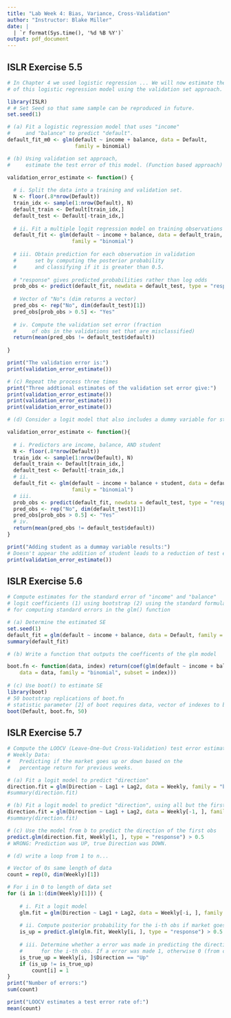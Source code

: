 ---
title: "Lab Week 4: Bias, Variance, Cross-Validation"
author: "Instructor: Blake Miller"
date: |
  | `r format(Sys.time(), '%d %B %Y')`
output: pdf_document
---



## ISLR Exercise 5.5

```{r setup, include=TRUE}
# In Chapter 4 we used logistic regression ... We will now estimate the test error 
# of this logistic regression model using the validation set approach.

library(ISLR)
# # Set Seed so that same sample can be reproduced in future.
set.seed(1)

# (a) Fit a logistic regression model that uses "income" 
#     and "balance" to predict "default".
default_fit_m0 <- glm(default ~ income + balance, data = Default, 
                      family = binomial)

# (b) Using validation set approach, 
#     estimate the test error of this model. (Function based approach)

validation_error_estimate <- function() {
  
  # i. Split the data into a training and validation set.
  N <- floor(.8*nrow(Default))
  train_idx <- sample(1:nrow(Default), N)
  default_train <- Default[train_idx,]
  default_test <- Default[-train_idx,]
  
  # ii. Fit a multiple logit regression model on training observations
  default_fit <- glm(default ~ income + balance, data = default_train, 
                     family = "binomial")
  
  # iii. Obtain prediction for each observation in validation 
  #      set by computing the posterior probability 
  #      and classifying if it is greater than 0.5.
  
  # "response" gives predicted probabilities rather than log odds
  prob_obs <- predict(default_fit, newdata = default_test, type = "response")
  
  # Vector of "No"s (dim returns a vector)
  pred_obs <- rep("No", dim(default_test)[1])
  pred_obs[prob_obs > 0.5] <- "Yes"
  
  # iv. Compute the validation set error (fraction 
  #     of obs in the validations set that are misclassified)
  return(mean(pred_obs != default_test$default))
  
}

print("The validation error is:")
print(validation_error_estimate())

# (c) Repeat the process three times
print("Three addtional estimates of the validation set error give:")
print(validation_error_estimate())
print(validation_error_estimate())
print(validation_error_estimate())

# (d) Consider a logit model that also includes a dummy variable for student.

validation_error_estimate <- function(){
  
  # i. Predictors are income, balance, AND student
  N <- floor(.8*nrow(Default))
  train_idx <- sample(1:nrow(Default), N)
  default_train <- Default[train_idx,]
  default_test <- Default[-train_idx,]
  # ii. 
  default_fit <- glm(default ~ income + balance + student, data = default_train, 
                     family = "binomial")
  # iii. 
  prob_obs <- predict(default_fit, newdata = default_test, type = "response")
  pred_obs <- rep("No", dim(default_test)[1])
  pred_obs[prob_obs > 0.5] <- "Yes"
  # iv. 
  return(mean(pred_obs != default_test$default))
}

print("Adding student as a dummay variable results:")
# Doesn't appear the addition of student leads to a reduction of test error.
print(validation_error_estimate())

```

## ISLR Exercise 5.6

```{r}
# Compute estimates for the standard error of "income" and "balance" 
# logit coefficients (1) using bootstrap (2) using the standard formula 
# for computing standard errors in the glm() function

# (a) Determine the estimated SE
set.seed(1)
default_fit = glm(default ~ income + balance, data = Default, family = binomial)
summary(default_fit)

# (b) Write a function that outputs the coefficents of the glm model

boot.fn <- function(data, index) return(coef(glm(default ~ income + balance, 
    data = data, family = "binomial", subset = index)))
    
# (c) Use boot() to estimate SE
library(boot)
# 50 bootstrap replications of boot.fn 
# statistic parameter [2] of boot requires data, vector of indexes to bootstrap. 
boot(Default, boot.fn, 50)

```

## ISLR Exercise 5.7

```{r}
# Compute the LOOCV (Leave-One-Out Cross-Validation) test error estimate.
# Weekly Data: 
#   Predicting if the market goes up or down based on the 
#   percentage return for previous weeks.

# (a) Fit a logit model to predict "direction"
direction.fit = glm(Direction ~ Lag1 + Lag2, data = Weekly, family = "binomial")
#summary(direction.fit)

# (b) Fit a logit model to predict "direction", using all but the first obs
direction.fit = glm(Direction ~ Lag1 + Lag2, data = Weekly[-1, ], family = binomial)
#summary(direction.fit)

# (c) Use the model from b to predict the direction of the first obs
predict.glm(direction.fit, Weekly[1, ], type = "response") > 0.5
# WRONG: Prediction was UP, true Direction was DOWN.

# (d) write a loop from 1 to n...

# Vector of 0s same length of data
count = rep(0, dim(Weekly)[1])

# For i in 0 to length of data set 
for (i in 1:(dim(Weekly)[1])) {
  
    # i. Fit a logit model
    glm.fit = glm(Direction ~ Lag1 + Lag2, data = Weekly[-i, ], family = binomial)
    
    # ii. Compute posterior probability for the i-th obs if market goes up.
    is_up = predict.glm(glm.fit, Weekly[i, ], type = "response") > 0.5
    
    # iii. Determine whether a error was made in predicting the direction 
    #      for the i-th obs. If a error was made 1, otherwise 0 (from count)
    is_true_up = Weekly[i, ]$Direction == "Up"
    if (is_up != is_true_up) 
        count[i] = 1
}
print("Number of errors:")
sum(count)

print("LOOCV estimates a test error rate of:")
mean(count)

```

